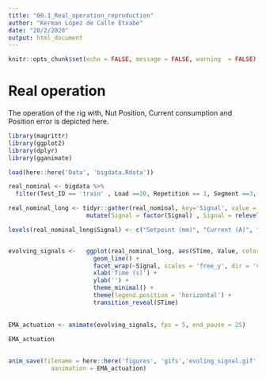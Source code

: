 ```yaml
---
title: "00.1_Real_operation_reproduction"
author: "Kerman López de Calle Etxabe"
date: "20/2/2020"
output: html_document
---
```


```r
knitr::opts_chunk$set(echo = FALSE, message = FALSE, warning  = FALSE)
```

# Real operation

The operation of the rig with, Nut Position, Current consumption and Position error is depicted here.

```r


library(magrittr)
library(ggplot2)
library(dplyr)
library(gganimate)

load(here::here('Data', 'bigdata.Rdata'))

```


```r

real_nominal <- bigdata %>% 
  filter(Test_ID == 'train' , Load ==20, Repetition == 1, Segment ==3, Motion == 'trapezoidal')

real_nominal_long <- tidyr::gather(real_nominal, key='Signal', value = 'Value', Pos_error, Current, Setpoint ) %>% 
                      mutate(Signal = factor(Signal) , Signal = relevel(Signal, 'Setpoint',  'Pos_error', 'Current'))

levels(real_nominal_long$Signal) <- c("Setpoint (mm)", "Current (A)", "Pos. error (mm)")


evolving_signals <-   ggplot(real_nominal_long, aes(STime, Value, color = Signal)) +
                        geom_line() +
                        facet_wrap(~Signal, scales = 'free_y', dir = 'v', strip.position =  'top') +
                        xlab('Time (s)') +
                        ylab('') +
                        theme_minimal() +
                        theme(legend.position = 'horizontal') +
                        transition_reveal(STime) 
                        
                        
EMA_actuation <- animate(evolving_signals, fps = 5, end_pause = 25)
 
EMA_actuation
 

```

```r

anim_save(filename = here::here('figures', 'gifs','evoling_signal.gif'), 
            aanimation = EMA_actuation)

```



